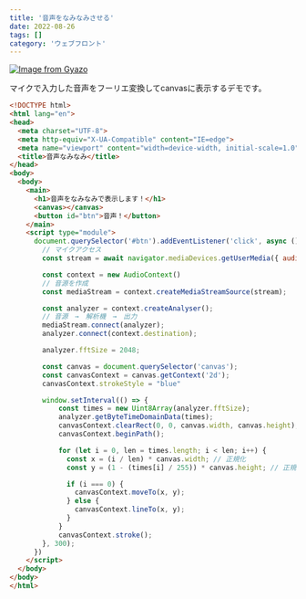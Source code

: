 ```yaml
---
title: '音声をなみなみさせる'
date: 2022-08-26
tags: []
category: 'ウェブフロント'
---
```


[![Image from Gyazo](https://i.gyazo.com/1d31872620e07469c516078a1df01473.gif)](https://gyazo.com/1d31872620e07469c516078a1df01473)

マイクで入力した音声をフーリエ変換してcanvasに表示するデモです。

```html
<!DOCTYPE html>
<html lang="en">
<head>
  <meta charset="UTF-8">
  <meta http-equiv="X-UA-Compatible" content="IE=edge">
  <meta name="viewport" content="width=device-width, initial-scale=1.0">
  <title>音声なみなみ</title>
</head>
<body>
  <body>
    <main>
      <h1>音声をなみなみで表示します！</h1>
      <canvas></canvas>
      <button id="btn">音声！</button>
    </main>
    <script type="module">
      document.querySelector('#btn').addEventListener('click', async () => {
        // マイクアクセス
        const stream = await navigator.mediaDevices.getUserMedia({ audio: true, video: false })

        const context = new AudioContext()
        // 音源を作成
        const mediaStream = context.createMediaStreamSource(stream);

        const analyzer = context.createAnalyser();
        // 音源　→　解析機　→　出力
        mediaStream.connect(analyzer);
        analyzer.connect(context.destination);

        analyzer.fftSize = 2048;

        const canvas = document.querySelector('canvas');
        const canvasContext = canvas.getContext('2d');
        canvasContext.strokeStyle = "blue"

        window.setInterval(() => {
            const times = new Uint8Array(analyzer.fftSize);
            analyzer.getByteTimeDomainData(times);
            canvasContext.clearRect(0, 0, canvas.width, canvas.height);
            canvasContext.beginPath();

            for (let i = 0, len = times.length; i < len; i++) {
              const x = (i / len) * canvas.width; // 正規化
              const y = (1 - (times[i] / 255)) * canvas.height; // 正規化

              if (i === 0) {
                canvasContext.moveTo(x, y);
              } else {
                canvasContext.lineTo(x, y);
              }
            }
            canvasContext.stroke();
        }, 300);
      })
    </script>
  </body>
</body>
</html>
```
